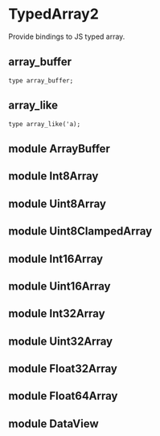 
# TypedArray2

<ApiIntro>

Provide bindings to JS typed array.

</ApiIntro>

## array_buffer

```re sig
type array_buffer;
```

## array_like

```re sig
type array_like('a);
```

## module ArrayBuffer
## module Int8Array
## module Uint8Array
## module Uint8ClampedArray
## module Int16Array
## module Uint16Array
## module Int32Array
## module Uint32Array
## module Float32Array
## module Float64Array
## module DataView